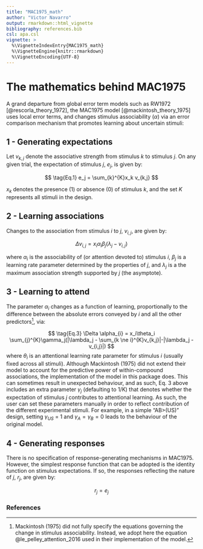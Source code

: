 ```yaml
---
title: "MAC1975_math"
author: "Victor Navarro"
output: rmarkdown::html_vignette
bibliography: references.bib
csl: apa.csl
vignette: >
  %\VignetteIndexEntry{MAC1975_math}
  %\VignetteEngine{knitr::rmarkdown}
  %\VignetteEncoding{UTF-8}
---
```


# The mathematics behind MAC1975

A grand departure from global error term models such as RW1972 [@rescorla_theory_1972], the MAC1975 model [@mackintosh_theory_1975] uses local error terms, and changes stimulus associability ($\alpha$) via an error comparison mechanism that promotes learning about uncertain stimuli:

## 1 - Generating expectations

Let $v_{k,j}$ denote the associative strength from stimulus $k$ to stimulus $j$. On any given trial, the expectation of stimulus $j$, $e_j$, is given by:

$$
\tag{Eq.1}
e_j = \sum_{k}^{K}x_k v_{k,j}
$$

$x_k$ denotes the presence (1) or absence (0) of stimulus $k$, and the set $K$ represents all stimuli in the design.

## 2 - Learning associations

Changes to the association from stimulus $i$ to $j$, $v_{i,j}$, are given by:

$$
\tag{Eq.2}
\Delta v_{i,j} = x_i \alpha_i \beta_j (\lambda_j - v_{i,j})
$$

where $\alpha_i$ is the associability of (or attention devoted to) stimulus $i$, $\beta_j$ is a learning rate parameter determined by the properties of $j$, and $\lambda_j$ is a the maximum association strength supported by $j$ (the asymptote).

## 3 - Learning to attend

The parameter $\alpha_i$ changes as a function of learning, proportionally to the difference between the absolute errors conveyed by $i$ and all the other predictors[^note1], via:

$$
\tag{Eq.3}
\Delta \alpha_{i} = x_i\theta_i \sum_{j}^{K}\gamma_j(|\lambda_j - \sum_{k \ne i}^{K}v_{k,j}|-|\lambda_j -  v_{i,j}|)
$$
where $\theta_i$ is an attentional learning rate parameter for stimulus $i$ (usually fixed across all stimuli). Although  Mackintosh (1975) did not extend their model to account for the predictive power of within-compound associations, the implementation of the model in this package does. This can sometimes result in unexpected behaviour, and as such, Eq. 3 above includes an extra parameter $\gamma_j$ (defaulting to 1/K) that denotes whether the expectation of stimulus $j$ contributes to attentional learning. As such, the user can set these parameters manually in order to reflect contribution of the different experimental stimuli. For example, in a simple "AB>(US)" design, setting $\gamma_{US}$ = 1 and $\gamma_{A} = \gamma_{B} = 0$ leads to the behaviour of the original model.

## 4 - Generating responses

There is no specification of response-generating mechanisms in MAC1975. However, the simplest response function that can be adopted is the identity function on stimulus expectations. If so, the responses reflecting the nature of $j$, $r_j$, are given by:

$$
\tag{Eq.4}
r_j = e_j
$$

[^note1]: 
Mackintosh (1975) did not fully specify the equations governing the change in stimulus associability. Instead, we adopt here the equation @le_pelley_attention_2016 used in their implementation of the model.

### References
